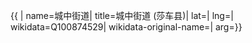 {{ {{{1|PRC admin/showdata}}}|
name=城中街道|
title=城中街道 (莎车县)|
lat=|
lng=|
wikidata=Q100874529|
wikidata-original-name=|
arg={{{arg|}}}}}
